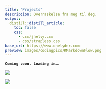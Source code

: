 ```yaml
---
title: "Projects"
description: Overraskelse fra meg til deg.
output:
  distill::distill_article:
    toc: false
    css:
      - css/jhelvy.css
      - css/strapless.css
base_url: https://www.onelyder.com
preview: images/codingpics/RMarkdownFlow.png
---
```


<!-- Remove margin under images -->

```{=html}
<style>
d-article img {
  margin-bottom: 0px;
}

.btn-primary {
    background-color: #74a08a;
    color: #FFFFFF;
    padding: 3px 5px 3px 5px;
    margin: 0 2px 0 2px;
    border-radius: 5px; /* Rounded edges */
    border: 0px;
}

.btn-primary:hover {
    background-color: #8a74a0;
    color: #FFFFFF;
}
</style>
```
**`Coming soon. Loading in….`**

![](images/codingpics/RMarkdownFlow.png)

![](GIF/Linux%20Setup%20-%20Kubunto%20-%20New%20Recording%20-%2012_5_2021,%202_29_05%20AM-low%20(1).gif)
